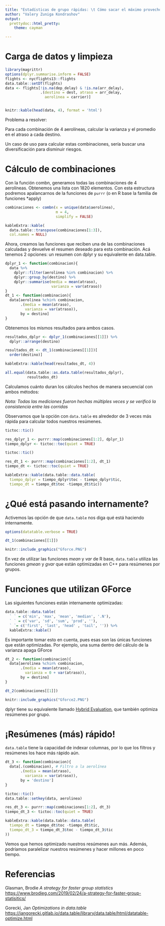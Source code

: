 ---
title: "Estadísticas de grupo rápidas: \t Cómo sacar el máximo provecho del paquete data.table para hacer una gran cantidad de resúmenes de datos lo más rápido posible"
author: "Valery Zuniga Kondrashov"
output:  
  prettydoc::html_pretty:
    theme: cayman

---

# Carga de datos y limpieza

```{r}
library(magrittr)
options(dplyr.summarise.inform = FALSE)
flights <- nycflights13::flights
data.table::setDT(flights)
data <- flights[!is.na(dep_delay) & !is.na(arr_delay), 
                .(destino = dest, atraso = arr_delay,
                  aerolinea = carrier)]



```


```{r, echo = FALSE}
knitr::kable(head(data, 4), format = 'html') 
```

Problema a resolver:

Para cada combinación de 4 aerolíneas, calcular la varianza y el promedio en el atraso a cada destino. 

Un caso de uso para calcular estas combinaciones, sería buscar una diversificación para disminuir riesgos.


# Cálculo de combinaciones

Con la función combn, generamos todas las combinaciones de 4 aerolíneas. Obtenemos una lista con 1820 elementos. Con esta estructura podremos apalancarnos de la funciones de `purrr` (o en R base la familia de funciones *apply) 

```{r}
combinaciones <- combn(x = unique(data$aerolinea), 
                       m = 4,
                       simplify = FALSE)

```

```{r, echo = FALSE}
kableExtra::kable(
  data.table::transpose(combinaciones[1:3]),
  col.names = NULL)
```

Ahora, creamos las funciones que reciben una de las combinaciones calculadas y devuelve el resumen deseado para esta combinación.
Acá tenemos 2 opciones: un resumen con dplyr y su equivalente en data.table. 


```{r}

dplyr_1 <- function(combinacion){
  data %>%
    dplyr::filter(aerolinea %in% combinacion) %>%
    dplyr::group_by(destino) %>%
    dplyr::summarise(media = mean(atraso),
                     varianza = var(atraso))
}
dt_1 <- function(combinacion){
  data[aerolinea %chin% combinacion,
       .(media = mean(atraso),
         varianza = var(atraso)),
       by = destino]
}

```
 


Obtenemos los mismos resultados para ambos casos. 

```{r}
resultados_dplyr <- dplyr_1(combinaciones[[1]]) %>% 
  dplyr::arrange(destino)

resultados_dt <- dt_1(combinaciones[[1]])[
  order(destino)]

kableExtra::kable(head(resultados_dt, 4))

all.equal(data.table::as.data.table(resultados_dplyr),
          resultados_dt)
```


Calculamos cuánto duran los cálculos hechos de manera secuencial con ambos métodos:

*Nota: Todas las mediciones fueron hechas múltiples veces y se verificó la consistencia entre las corridas*

Observamos que la opción con `data.table` es alrededor de 3 veces más rápida para calcular todos nuestros resúmenes. 
 
```{r}
tictoc::tic()

res_dplyr_1 <- purrr::map(combinaciones[1:2], dplyr_1)
tiempo_dplyr <- tictoc::toc(quiet = TRUE)

tictoc::tic()

res_dt_1 <- purrr::map(combinaciones[1:2], dt_1)
tiempo_dt <- tictoc::toc(quiet = TRUE)


```

```{r, echo = FALSE}
kableExtra::kable(data.table::data.table(
  tiempo_dplyr = tiempo_dplyr$toc - tiempo_dplyr$tic, 
  tiempo_dt = tiempo_dt$toc -tiempo_dt$tic))
```



# ¿Qué está pasando internamente?

Activemos las opción de que `data.table` nos diga qué está haciendo internamente. 

```{r, eval = FALSE}
options(datatable.verbose = TRUE)

dt_1(combinaciones[[1]])

```


```{r, echo=FALSE, out.width="95%"}
knitr::include_graphics("Gforce.PNG")
```

En vez de utilizar las funciones $mean$ y $var$ de R base, `data.table` utiliza las funciones $gmean$ y $gvar$ que están optimizadas en C++ para resúmenes por grupos. 



# Funciones que utilizan GForce

Las siguientes funciones están internamente optimizadas: 


```{r, echo = FALSE}
data.table::data.table(
  ` ` = c('min', 'max', 'mean', 'median', '.N'),
  ` ` = c('var', 'sd', 'sum', 'prod', ''),
  ` `= c('first', 'last', 'head' , 'tail', '')) %>%
  kableExtra::kable()
```

Es importante tomar esto en cuenta, pues esas son las únicas funciones que están optimizadas. Por ejemplo, una suma dentro del cálculo de la varianza apaga GForce

```{r, eval = FALSE}
dt_2 <- function(combinacion){
  data[aerolinea %chin% combinacion,
       .(media = mean(atraso),
         varianza = 0 + var(atraso)),
       by = destino]
}

dt_2(combinaciones[[1]])
```
 
```{r, echo=FALSE, out.width="95%"}
knitr::include_graphics("Gforce2.PNG")
```

dplyr tiene su equivalente llamado [Hybrid Evaluation](https://dplyr.tidyverse.org/articles/future/dplyr_0.8.0_new_hybrid.html), que también optimiza resúmenes por grupo. 


# ¡Resúmenes (más) rápido!

`data.table` tiene la capacidad de indexar columnas, por lo que los filtros y resúmenes los hace más rápido aún. 

```{r}

dt_3 <- function(combinacion){
  data[.(combinacion), # Filtro a la aerolínea
       .(media = mean(atraso),
         varianza = var(atraso)),
       by = 'destino']
}

tictoc::tic()
data.table::setkey(data, aerolinea)

res_dt_3 <- purrr::map(combinaciones[1:2], dt_3)
tiempo_dt_3 <- tictoc::toc(quiet = TRUE)

kableExtra::kable(data.table::data.table(
  tiempo_dt = tiempo_dt$toc -tiempo_dt$tic,
  tiempo_dt_3 = tiempo_dt_3$toc - tiempo_dt_3$tic
))


```

Vemos que hemos optimizado nuestros resúmenes aun más. Además, podríamos paralelizar nuestros resúmenes y hacer millones en poco tiempo. 

# Referencias

  Glasman, Brodie _A strategy for faster group statistics_ 
<https://www.brodieg.com/2019/02/24/a-strategy-for-faster-group-statisitics/>


  Gorecki, Jan _Optimizations in data.table_ 
<https://jangorecki.gitlab.io/data.table/library/data.table/html/datatable-optimize.html>

